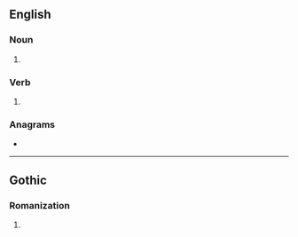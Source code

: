 {{also|Ahs|AHS}}
==English==

===Noun===
{{head|en|noun plural form}}

# {{plural of|ah|lang=en}}

===Verb===
{{head|en|verb form}}

# {{en-third-person singular of|ah}}

===Anagrams===
* {{anagrams|en|a=ahs|Ash|Hsa.|SHA|ash|has|sha}}

----

==Gothic==

===Romanization===
{{got-rom}}

# {{got-romanization of|𐌰𐌷𐍃}}